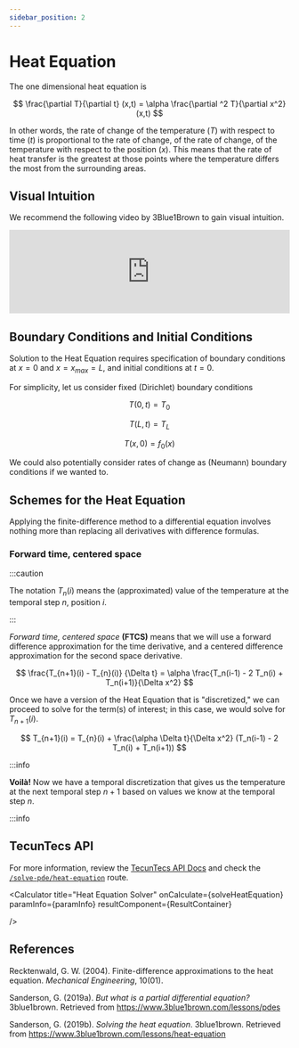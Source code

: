 ```yaml
---
sidebar_position: 2
---
```


# Heat Equation

The one dimensional heat equation is

$$
\frac{\partial T}{\partial t} (x,t) = \alpha \frac{\partial ^2 T}{\partial x^2} (x,t)
$$

In other words, the rate of change of the temperature ($T$) with 
respect to time ($t$) is proportional to the rate of change, of the rate of 
change, of the temperature with respect to the position ($x$). This means that the rate of heat transfer
is the greatest at those points where the temperature differs the most from 
the surrounding areas. 

## Visual Intuition

We recommend the following video by 3Blue1Brown to gain visual intuition.

<div class="video-container">
<iframe width="100%" height="auto" src="https://www.youtube.com/embed/ToIXSwZ1pJU" title="YouTube video player" frameborder="0" allow="accelerometer; autoplay; clipboard-write; encrypted-media; gyroscope; picture-in-picture"></iframe>
</div>

## Boundary Conditions and Initial Conditions

Solution to the Heat Equation requires specification of boundary conditions at
$x = 0$ and $x = x_{max}=L$, and initial conditions at $t = 0$. 

For simplicity, let us consider fixed (Dirichlet) boundary conditions

$$
T(0, t) = T_0
$$

$$
T(L, t) = T_{L}
$$

$$
T(x, 0) = f_0(x)
$$

We could also potentially consider rates of change as 
(Neumann) boundary conditions if we wanted to.

## Schemes for the Heat Equation

Applying the finite-difference method to a differential equation 
involves nothing more than replacing all derivatives with difference formulas.

### Forward time, centered space

:::caution

The notation $T_n(i)$ means the (approximated) value of the temperature at the temporal step $n$, position $i$. 

:::

_Forward time, centered space_ **(FTCS)** means that we will use a forward difference 
approximation for the time derivative, and a centered difference approximation 
for the second space derivative.

$$
\frac{T_{n+1}(i) - T_{n}(i)} {\Delta t} = \alpha \frac{T_n(i-1) - 2 T_n(i) + T_n(i+1)}{\Delta x^2}
$$

Once we have a version of the Heat Equation that is "discretized," we can proceed to solve for the 
term(s) of interest; in this case, we would solve for $T_{n+1}(i)$.

$$
T_{n+1}(i) = T_{n}(i) + \frac{\alpha \Delta t}{\Delta x^2} (T_n(i-1) - 2 T_n(i) + T_n(i+1))
$$

:::info

**Voilà!** Now we have a temporal discretization that gives us the temperature at the next temporal 
step $n+1$ based on values we know at the temporal step $n$.

:::info

## TecunTecs API

For more information, review the [TecunTecs API Docs](https://api.tecuntecs.com/api-docs/) and check the [`/solve-pde/heat-equation`](https://api.tecuntecs.com/api-docs/#/Dynamical%20systems/post_solve_pde_heat_equation) route.


<Calculator 
    title="Heat Equation Solver"
    onCalculate={solveHeatEquation}
    paramInfo={paramInfo}
    resultComponent={ResultContainer}
    
/>

## References

Recktenwald, G. W. (2004). Finite-difference approximations to the heat equation. _Mechanical Engineering_, 10(01).

Sanderson, G. (2019a). _But what is a partial differential equation?_ 3blue1brown. Retrieved from https://www.3blue1brown.com/lessons/pdes

Sanderson, G. (2019b). _Solving the heat equation_. 3blue1brown. Retrieved from https://www.3blue1brown.com/lessons/heat-equation